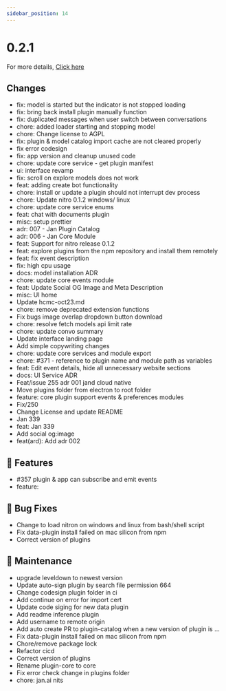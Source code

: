 ```yaml
---
sidebar_position: 14
---
```


# 0.2.1

For more details, [Click here](https://github.com/janhq/jan/releases/tag/v0.2.1)

## Changes

 - fix: model is started but the indicator is not stopped loading
 - fix: bring back install plugin manually function
 - fix: duplicated messages when user switch between conversations
 - chore: added loader starting and stopping model
 - chore: Change license to AGPL
 - fix: plugin & model catalog import cache are not cleared properly
 - fix error codesign
 - fix: app version and cleanup unused code
 - chore: update core service - get plugin manifest
 - ui: interface revamp
 - fix: scroll on explore models does not work
 - feat: adding create bot functionality
 - chore: install or update a plugin should not interrupt dev process
 - chore: Update nitro 0.1.2 windows/ linux
 - chore: update core service enums
 - feat: chat with documents plugin
 - misc: setup prettier
 - adr: 007 - Jan Plugin Catalog
 - adr: 006 - Jan Core Module
 - feat: Support for nitro release 0.1.2
 - feat: explore plugins from the npm repository and install them remotely
 - feat: fix event description
 - fix: high cpu usage
 - docs: model installation ADR
 - chore: update core events module
 - feat: Update Social OG Image and Meta Description
 - misc: UI home
 - Update hcmc-oct23.md
 - chore: remove deprecated extension functions
 - Fix bugs image overlap dropdown button download
 - chore: resolve fetch models api limit rate
 - chore: update convo summary
 - Update interface landing page
 - Add simple copywriting changes
 - chore: update core services and module export
 - chore: #371 - reference to plugin name and module path as variables
 - feat: Edit event details, hide all unnecessary website sections
 - docs: UI Service ADR
 - Feat/issue 255 adr 001 jand cloud native
 - Move plugins folder from electron to root folder
 - feature: core plugin support events & preferences modules
 - Fix/250
 - Change License and update README
 - Jan 339
 - feat: Jan 339
 - Add social og:image
 - feat(ard): Add adr 002

## 🚀 Features

 - #357 plugin & app can subscribe and emit events
 - feature:

## 🐛 Bug Fixes

 - Change to load nitron on windows and linux from bash/shell script
 - Fix data-plugin install failed on mac silicon from npm
 - Correct version of plugins

## 🧰 Maintenance

 - upgrade leveldown to newest version
 - Update auto-sign plugin by search file permission 664
 - Change codesign plugin folder in ci
 - Add continue on error for import cert
 - Update code siging for new data plugin
 - Add readme inference plugin
 - Add username to remote origin
 - Add auto create PR to plugin-catalog when a new version of plugin is …
 - Fix data-plugin install failed on mac silicon from npm
 - Chore/remove package lock
 - Refactor cicd
 - Correct version of plugins
 - Rename plugin-core to core
 - Fix error check change in plugins folder
 - chore: jan.ai nits

